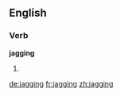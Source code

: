 ==English==

===Verb===
'''jagging'''

# {{present participle of|jag}}

[[de:jagging]]
[[fr:jagging]]
[[zh:jagging]]